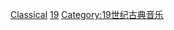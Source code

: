 {{Irregular navseasoncats||古典音樂家|19世紀|20世紀|21世紀}}
[[Category:19世紀音樂家|Classical]]
[[Category:古典音樂家|19]]
[[Category:19世纪古典音乐|Category:19世纪古典音乐]]